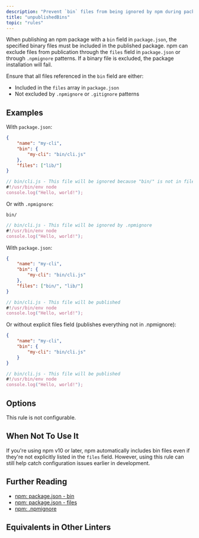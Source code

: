 ```yaml
---
description: "Prevent `bin` files from being ignored by npm during package publication."
title: "unpublishedBins"
topic: "rules"
---
```




<RuleSummary plugin="node" rule="unpublishedBins" />

When publishing an npm package with a `bin` field in `package.json`, the specified binary files must be included in the published package.
npm can exclude files from publication through the `files` field in `package.json` or through `.npmignore` patterns.
If a binary file is excluded, the package installation will fail.

Ensure that all files referenced in the `bin` field are either:

- Included in the `files` array in `package.json`
- Not excluded by `.npmignore` or `.gitignore` patterns

## Examples

<Tabs>
<TabItem label="❌ Incorrect">

With `package.json`:

```json
{
	"name": "my-cli",
	"bin": {
		"my-cli": "bin/cli.js"
	},
	"files": ["lib/"]
}
```

```ts
// bin/cli.js - This file will be ignored because "bin/" is not in files array
#!/usr/bin/env node
console.log("Hello, world!");
```

Or with `.npmignore`:

```
bin/
```

```ts
// bin/cli.js - This file will be ignored by .npmignore
#!/usr/bin/env node
console.log("Hello, world!");
```

</TabItem>
<TabItem label="✅ Correct">

With `package.json`:

```json
{
	"name": "my-cli",
	"bin": {
		"my-cli": "bin/cli.js"
	},
	"files": ["bin/", "lib/"]
}
```

```ts
// bin/cli.js - This file will be published
#!/usr/bin/env node
console.log("Hello, world!");
```

Or without explicit files field (publishes everything not in .npmignore):

```json
{
	"name": "my-cli",
	"bin": {
		"my-cli": "bin/cli.js"
	}
}
```

```ts
// bin/cli.js - This file will be published
#!/usr/bin/env node
console.log("Hello, world!");
```

</TabItem>
</Tabs>

## Options

This rule is not configurable.

## When Not To Use It

If you're using npm v10 or later, npm automatically includes bin files even if they're not explicitly listed in the `files` field.
However, using this rule can still help catch configuration issues earlier in development.

## Further Reading

- [npm: package.json - bin](https://docs.npmjs.com/cli/v10/configuring-npm/package-json#bin)
- [npm: package.json - files](https://docs.npmjs.com/cli/v10/configuring-npm/package-json#files)
- [npm: .npmignore](https://docs.npmjs.com/cli/v10/using-npm/developers#keeping-files-out-of-your-package)

## Equivalents in Other Linters

<RuleEquivalents pluginId="node" ruleId="unpublishedBins" />
